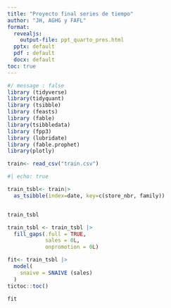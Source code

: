 ---
title: "Proyecto final series de tiempo"
author: "JH, AGHG y FAFL"
format: 
  revealjs: 
    output-file: ppt_quarto_pres.html
  pptx: default
  pdf : default
  docx: default
toc: true
---

```{r}
#/ message : false
library (tidyverse)
library(tidyquant)
library (tsibble)
library (feasts)
library (fable)
library(tsibbledata)
library (fpp3)
library (lubridate)
library (fable.prophet)
library(plotly)
```

```{r}
train<- read_csv("train.csv")
```

```{r}
#| echo: true

train_tsbl<- train|>
  as_tsibble(index=date, key=c(store_nbr, family))


train_tsbl
```

```{r}
train_tsbl <- train_tsbl |> 
  fill_gaps(.full = TRUE, 
            sales = 0L,
            onpromotion = 0L) 


```

```{r}

fit<- train_tsbl |> 
  model(
    snaive = SNAIVE (sales)
  )
tictoc::toc()

fit
```
